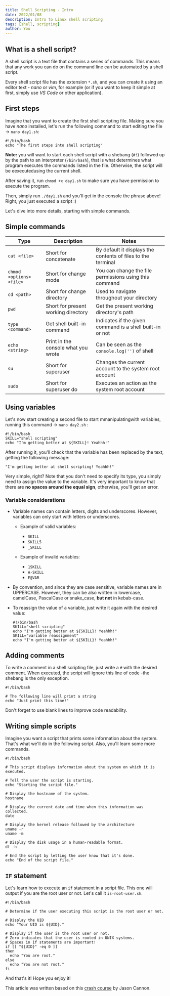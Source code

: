 ```yaml
---
title: Shell Scripting - Intro
date: 2022/01/08
description: Intro to Linux shell scripting
tags: [shell, scripting]
author: You
---
```


## What is a shell script?

A shell script is a text file that contains a series of commands. This means that any work you can do on the command line can be automated by a shell script.

Every shell script file has the extension `*.sh`, and you can create it using an editor text - _nano_ or _vim_, for example (or if you want to keep it simple at first, simply use _VS Code_ or other application).

## First steps

Imagine that you want to create the first shell scripting file. Making sure you have _nano_ installed, let's run the following command to start editing the file -> `nano day1.sh`:

```shell filename="day1.sh" showLineNumbers
#!/bin/bash
echo "The first steps into shell scripting"
```

**Note:** you will want to start each shell script with a shebang (`#!`) followed up by the path to an interpreter (`/bin/bash`), that is what determines what program executes the commands listed in the file. Otherwise, the script will be eexecutedusing the current shell.

After saving it, run `chmod +x day1.sh` to make sure you have permission to execute the program.

Then, simply run `./day1.sh` and you'll get in the console the phrase above! Right, you just executed a script :)

Let's dive into more details, starting with simple commands.

## Simple commands

| **Type**                 | **Description**                     | **Notes**                                                    |
| ------------------------ | ----------------------------------- | ------------------------------------------------------------ |
| `cat <file>`             | Short for concatenate               | By default it displays the contents of files to the terminal |
| `chmod <options> <file>` | Short for change mode               | You can change the file permissions using this command       |
| `cd <path>`              | Short for change directory          | Used to navigate throughout your directory                   |
| `pwd`                    | Short for present working directory | Get the present working directory's path                     |
| `type <command>`         | Get shell built-in command          | Indicates if the given command is a shell built-in or not    |
| `echo <string>`          | Print in the console what you wrote | Can be seen as the `console.log('')` of shell                |
| `su`                     | Short for superuser                 | Changes the current account to the system root account       |
| `sudo`                   | Short for superuser do              | Executes an action as the system root account                |

## Using variables

Let's now start creating a second file to start mmanipulatingwith variables, running this command -> `nano day2.sh` :

```shell filename="day2.sh" showLineNumbers
#!/bin/bash
SKILL="shell scripting"
echo "I'm getting better at ${SKILL}! Yeahhh!"
```

After running it, you'll check that the variable has been replaced by the text, getting the following message:

```
"I'm getting better at shell scripting! Yeahhh!"
```

Very simple, right? Note that you don't need to specify its type, you simply need to assign the value to the variable. It's very important to know that there are **no spaces around the equal sign**, otherwise, you'll get an error.

### Variable considerations

- Variable names can contain letters, digits and underscores. However, variables can only start with letters or underscores.

  - Example of valid variables:
    - `SKILL`
    - `SKILL5`
    - `_SKILL`
  - Example of invalid variables:

    - `1SKILL`
    - `A-SKILL`
    - `E@VAR`

- By convention, and since they are case sensitive, variable names are in UPPERCASE. However, they can be also written in lowercase, camelCase, PascalCase or snake_case, **but not** in kebab-case.

- To reassign the value of a variable, just write it again with the desired value:
  ```shell showLineNumbers
  #!/bin/bash
  SKILL="shell scripting"
  echo "I'm getting better at ${SKILL}! Yeahhh!"
  SKILL="variable reassignment"
  echo "I'm getting better at ${SKILL}! Yeahhh!"
  ```

## Adding comments

To write a comment in a shell scripting file, just write a `#` with the desired comment. When executed, the script will ignore this line of code -the shebang is the only exception.

```shell showLineNumbers
#!/bin/bash

# The following line will print a string
echo "Just print this line!"
```

Don't forget to use blank lines to improve code readability.

## Writing simple scripts

Imagine you want a script that prints some information about the system. That's what we'll do in the following script. Also, you'll learn some more commands.

```shell showLineNumbers
#!/bin/bash

# This script displays information about the system on which it is executed.

# Tell the user the script is starting.
echo "Starting the script file."

# Display the hostname of the system.
hostname

# Display the current date and time when this information was collected.
date

# Display the kernel release followed by the architecture
uname -r
uname -m

# Display the disk usage in a human-readable format.
df -h

# End the script by letting the user know that it's done.
echo "End of the script file."
```

## `IF` statement

Let's learn how to execute an `if` statement in a script file. This one will output if you are the root user or not. Let's call it `is-root-user.sh`.

```shell filename="is-root-user.sh" showLineNumbers
#!/bin/bash

# Determine if the user executing this script is the root user or not.

# Display the UID
echo "Your UID is ${UID}."

# Display if the user is the root user or not.
# Zero indicates that the user is rooted in UNIX systems.
# Spaces in if statements are important!
if [[ "${UID}" -eq 0 ]]
then
  echo "You are root."
else
  echo "You are not root."
fi

```

And that's it! Hope you enjoy it!

This article was written based on this <a href="https://www.udemy.com/course/linux-shell-scripting-free" target="_blank">crash course</a> by Jason Cannon.
